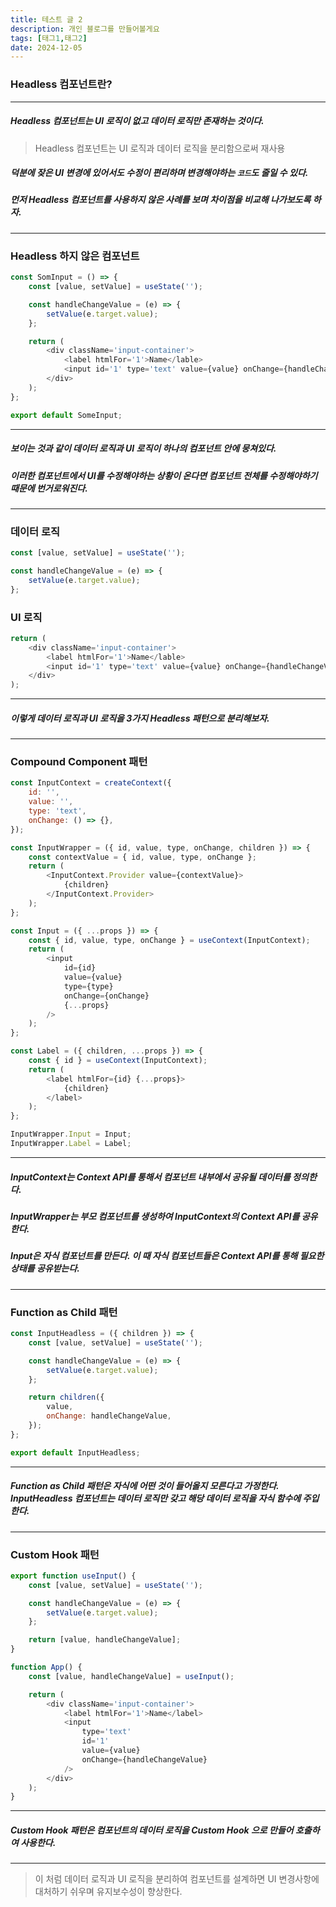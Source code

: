 ```yaml
---
title: 테스트 글 2
description: 개인 블로그를 만들어볼게요
tags: [태그1,태그2]
date: 2024-12-05
---
```


### Headless 컴포넌트란?
***
##### Headless 컴포넌트는 UI 로직이 없고 데이터 로직만  존재하는 것이다.

> Headless 컴포넌트는 UI 로직과 데이터 로직을 분리함으로써 재사용

##### 덕분에 잦은 UI 변경에 있어서도 수정이 편리하며 변경해야하는 `코드`도 줄일 수 있다.

##### 먼저 Headless 컴포넌트를 사용하지 않은 사례를 보며 차이점을 비교해 나가보도록 하자.
***
### Headless 하지 않은 컴포넌트
```js
const SomInput = () => {
	const [value, setValue] = useState('');

    const handleChangeValue = (e) => {
    	setValue(e.target.value);
    };

    return (
    	<div className='input-container'>
        	<label htmlFor='1'>Name</lable>
            <input id='1' type='text' value={value} onChange={handleChangeValue} />
        </div>
    );
};

export default SomeInput;
```
***
##### 보이는 것과 같이 데이터 로직과 UI 로직이 하나의 컴포넌트 안에 뭉쳐있다.
##### 이러한 컴포넌트에서 UI를 수정해야하는 상황이 온다면 컴포넌트 전체를 수정해야하기 때문에 번거로워진다.
***
### 데이터 로직
```javascript
const [value, setValue] = useState('');

const handleChangeValue = (e) => {
    setValue(e.target.value);
};
```

### UI 로직
```javascript
return (
    <div className='input-container'>
        <label htmlFor='1'>Name</lable>
        <input id='1' type='text' value={value} onChange={handleChangeValue} />
    </div>
);
```
***
##### 이렇게 데이터 로직과 UI 로직을 3가지 Headless 패턴으로 분리해보자.
***
### Compound Component 패턴
```javascript
const InputContext = createContext({
    id: '',
    value: '',
    type: 'text',
    onChange: () => {},
});

const InputWrapper = ({ id, value, type, onChange, children }) => {
    const contextValue = { id, value, type, onChange };
    return (
        <InputContext.Provider value={contextValue}>
            {children}
        </InputContext.Provider>
    );
};

const Input = ({ ...props }) => {
    const { id, value, type, onChange } = useContext(InputContext);
    return (
        <input
            id={id}
            value={value}
            type={type}
            onChange={onChange}
            {...props}
        />
    );
};

const Label = ({ children, ...props }) => {
    const { id } = useContext(InputContext);
    return (
        <label htmlFor={id} {...props}>
            {children}
        </label>
    );
};

InputWrapper.Input = Input;
InputWrapper.Label = Label;
```
***
##### InputContext는 Context API를 통해서 컴포넌트 내부에서 공유될 데이터를 정의한다.
##### InputWrapper는 부모 컴포넌트를 생성하여 InputContext의 Context API를 공유한다.
##### Input은 자식 컴포넌트를 만든다. 이 때 자식 컴포넌트들은 Context API를 통해 필요한 상태를 공유받는다.
***
### Function as Child 패턴
```javascript
const InputHeadless = ({ children }) => {
    const [value, setValue] = useState('');

    const handleChangeValue = (e) => {
        setValue(e.target.value);
    };

    return children({
        value,
        onChange: handleChangeValue,
    });
};

export default InputHeadless;
```
***
##### Function as Child 패턴은 자식에 어떤 것이 들어올지 모른다고 가정한다. InputHeadless 컴포넌트는 데이터 로직만 갖고 해당 데이터 로직을 자식 함수에 주입한다.
***
### Custom Hook 패턴
```javascript
export function useInput() {
    const [value, setValue] = useState('');

    const handleChangeValue = (e) => {
        setValue(e.target.value);
    };

    return [value, handleChangeValue];
}
```
```javascript
function App() {
    const [value, handleChangeValue] = useInput();

    return (
        <div className='input-container'>
            <label htmlFor='1'>Name</label>
            <input
                type='text'
                id='1'
                value={value}
                onChange={handleChangeValue}
            />
        </div>
    );
}
```
***
##### Custom Hook 패턴은 컴포넌트의 데이터 로직을 Custom Hook 으로 만들어 호출하여 사용한다.
***
> 이 처럼 데이터 로직과 UI 로직을 분리하여 컴포넌트를 설계하면 UI 변경사항에 대처하기 쉬우며 유지보수성이 향상한다.